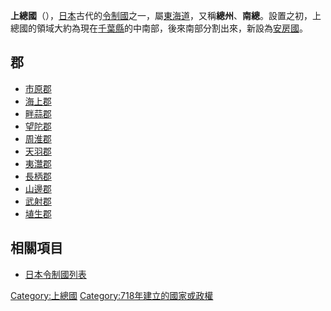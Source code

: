 {{unreferenced|time=2019-03-14T10:16:01+00:00}}
{{japanese|image=Old Japan Kazusa.svg|width=300px|caption=上總國在日本的位置|japanese=上総国|kana=かずさのくに|romaji=Kazusa no kuni}}
'''上總國'''（{{jpn|j=上総国|kyu=上總國|hg=かずさのくに|hgt=かづさのくに|rm=Kazusanokuni|f=y}}），[[日本|日本]]古代的[[令制國|令制國]]之一，屬[[東海道|東海道]]，又稱'''總州'''、'''南總'''。設置之初，上總國的領域大約為現在[[千葉縣|千葉縣]]的中南部，後來南部分割出來，新設為[[安房國|安房國]]。

== 郡 ==
*[[市原郡|市原郡]]
*[[海上郡_(上總國)|海上郡]]
*[[畔蒜郡|畔蒜郡]]
*[[望陀郡|望陀郡]]
*[[周淮郡|周淮郡]]
*[[天羽郡|天羽郡]]
*[[夷隅郡|夷灊郡]]
*[[長柄郡|長柄郡]]
*[[山邊郡_(上總國)|山邊郡]]
*[[武射郡|武射郡]]
*[[上埴生郡|埴生郡]]

== 相關項目 ==
*[[日本令制國列表|日本令制國列表]]

{{日本令制國}}
{{DEFAULTSORT:Kazusa}}

[[Category:上總國|Category:上總國]]
[[Category:718年建立的國家或政權|Category:718年建立的國家或政權]]